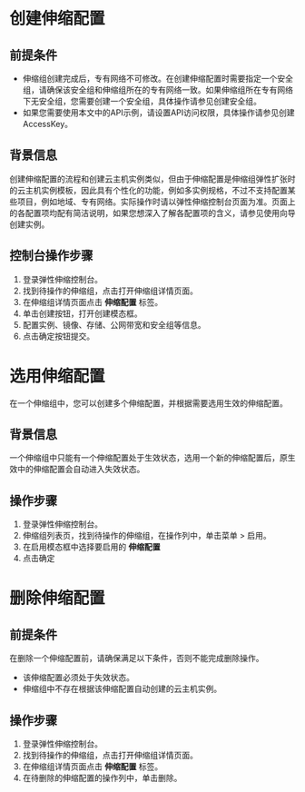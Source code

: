 # 创建伸缩配置

## 前提条件
* 伸缩组创建完成后，专有网络不可修改。在创建伸缩配置时需要指定一个安全组，请确保该安全组和伸缩组所在的专有网络一致。如果伸缩组所在专有网络下无安全组，您需要创建一个安全组，具体操作请参见创建安全组。
* 如果您需要使用本文中的API示例，请设置API访问权限，具体操作请参见创建AccessKey。


## 背景信息
创建伸缩配置的流程和创建云主机实例类似，但由于伸缩配置是伸缩组弹性扩张时的云主机实例模板，因此具有个性化的功能，例如多实例规格，不过不支持配置某些项目，例如地域、专有网络。实际操作时请以弹性伸缩控制台页面为准。页面上的各配置项均配有简洁说明，如果您想深入了解各配置项的含义，请参见使用向导创建实例。


## 控制台操作步骤
1. 登录弹性伸缩控制台。
2. 找到待操作的伸缩组，点击打开伸缩组详情页面。
3. 在伸缩组详情页面点击 **伸缩配置** 标签。
4. 单击创建按钮，打开创建模态框。
5. 配置实例、镜像、存储、公网带宽和安全组等信息。
6. 点击确定按钮提交。

# 选用伸缩配置
在一个伸缩组中，您可以创建多个伸缩配置，并根据需要选用生效的伸缩配置。

## 背景信息
一个伸缩组中只能有一个伸缩配置处于生效状态，选用一个新的伸缩配置后，原生效中的伸缩配置会自动进入失效状态。

## 操作步骤
1. 登录弹性伸缩控制台。
2. 伸缩组列表页，找到待操作的伸缩组，在操作列中，单击菜单 > 启用。
3. 在启用模态框中选择要启用的 **伸缩配置**
4. 点击确定


# 删除伸缩配置

## 前提条件
在删除一个伸缩配置前，请确保满足以下条件，否则不能完成删除操作。
* 该伸缩配置必须处于失效状态。
* 伸缩组中不存在根据该伸缩配置自动创建的云主机实例。

## 操作步骤
1. 登录弹性伸缩控制台。
2. 找到待操作的伸缩组，点击打开伸缩组详情页面。
3. 在伸缩组详情页面点击 **伸缩配置** 标签。
4. 在待删除的伸缩配置的操作列中，单击删除。
